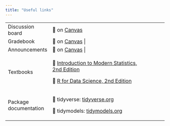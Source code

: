 ```yaml
---
title: "Useful links"
---
```


+-----------------------+------------------------------------------------------------------------------------------+--------------+
| Discussion board      | 🔗 on [Canvas](https://canvas.duke.edu/courses/32831/discussion_topics)                  |              |
+-----------------------+------------------------------------------------------------------------------------------+--------------+
| Gradebook             | 🔗 on [Canvas](https://canvas.duke.edu/courses/32831/gradebook) \|                       |              |
+-----------------------+------------------------------------------------------------------------------------------+--------------+
| Announcements         | 🔗 on [Canvas](https://canvas.duke.edu/courses/32831/announcements) \|                   |              |
+-----------------------+------------------------------------------------------------------------------------------+--------------+
| Textbooks             | 🔗 [Introduction to Modern Statistics, 2nd Edition](https://openintro-ims2.netlify.app/) |              |
|                       |                                                                                          |              |
|                       | 🔗 [R for Data Science, 2nd Edition](https://r4ds.hadley.nz/)                            |              |
+-----------------------+------------------------------------------------------------------------------------------+--------------+
| Package documentation | 🔗 tidyverse: [tidyverse.org](https://www.tidyverse.org/)                                |              |
|                       |                                                                                          |              |
|                       | 🔗 tidymodels: [tidymodels.org](https://www.tidymodels.org/)                             |              |
+-----------------------+------------------------------------------------------------------------------------------+--------------+
